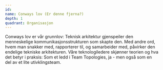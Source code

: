 ```yaml
---
id:
name: Conways lov (Er denne fjerna?)
depth: 1
quadrant: Organisasjon
---
```


Conways lov er vår grunnlov: Teknisk arkitektur gjenspeiler den menneskelige kommunikasjonsstrukturen som skapte den.
Med andre ord, hvem man snakker med, rapporterer til, og samarbeider med, påvirker den endelige tekniske arkitekturen.
Våre teknologiledere skjønner teorien og hva det betyr i praksis: Som et ledd i Team Topologies, ja - men også som en del av et lite utivklingsteam.
